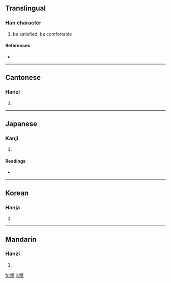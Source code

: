 {{see|惬}}
==Translingual==

===Han character===
{{Han char|rn=61|rad=心|as=09|sn=12|four=9101<sub>3</sub>|canj=心尸大人 (PSKO)}}

# be satisfied, be comfortable

====References====
* {{Han ref|kx=0395.180|dkj=10949|dj=0733.020|hdz=42325.130|uh=611C|ud=24860|bh=B467|bd=46183}}

----

==Cantonese==

===Hanzi===
{{yue-hanzi|jyut=|y=hip3}}

# {{defn|Cantonese}}

----

==Japanese==

===Kanji===
{{ja-kanji|grade=|rs=心09}}

# {{defn|Japanese}}

====Readings====
* {{ja-readings|on=[[きょう]] (kyō)|kun=[[こころよい]] (kokoroyoi)}}

----

==Korean==

===Hanja===
{{ko-hanja|hangeul=협|eumhun=|rv=hyeop|mr=hyŏp|y=hyep}}

# {{defn|Korean}}

----

==Mandarin==

===Hanzi===
{{cmn-hanzi|sim=惬|pin=[[qiè]] ([[qie4]])|wg=ch'ieh<sup>4</sup>}}

# {{defn|Mandarin}}

[[fr:愜]]
[[li:愜]]